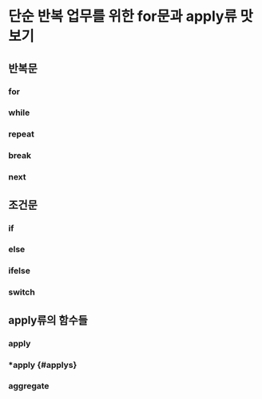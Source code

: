 # 단순 반복 업무를 위한 for문과 apply류 맛보기 {#for-apply}

## 반복문 {#introduce-for}

### for

### while

### repeat

### break

### next


## 조건문 {#introduce-if}

### if

### else

### ifelse

### switch


## apply류의 함수들 {#introduce-apply}

### apply

### *apply {#applys}

### aggregate

